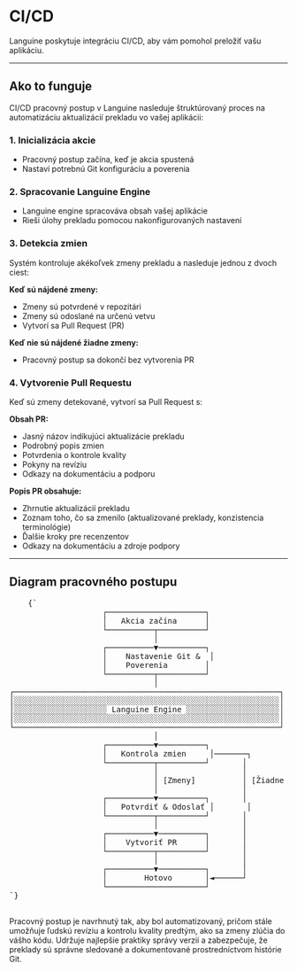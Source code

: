 # CI/CD

Languine poskytuje integráciu CI/CD, aby vám pomohol preložiť vašu aplikáciu.

---

## Ako to funguje

CI/CD pracovný postup v Languine nasleduje štruktúrovaný proces na automatizáciu aktualizácií prekladu vo vašej aplikácii:

### 1. Inicializácia akcie
- Pracovný postup začína, keď je akcia spustená
- Nastaví potrebnú Git konfiguráciu a poverenia

### 2. Spracovanie Languine Engine
- Languine engine spracováva obsah vašej aplikácie
- Rieši úlohy prekladu pomocou nakonfigurovaných nastavení

### 3. Detekcia zmien
Systém kontroluje akékoľvek zmeny prekladu a nasleduje jednou z dvoch ciest:

**Keď sú nájdené zmeny:**
- Zmeny sú potvrdené v repozitári
- Zmeny sú odoslané na určenú vetvu
- Vytvorí sa Pull Request (PR)

**Keď nie sú nájdené žiadne zmeny:**
- Pracovný postup sa dokončí bez vytvorenia PR

### 4. Vytvorenie Pull Requestu
Keď sú zmeny detekované, vytvorí sa Pull Request s:

**Obsah PR:**
- Jasný názov indikujúci aktualizácie prekladu
- Podrobný popis zmien
- Potvrdenia o kontrole kvality
- Pokyny na revíziu
- Odkazy na dokumentáciu a podporu

**Popis PR obsahuje:**
- Zhrnutie aktualizácií prekladu
- Zoznam toho, čo sa zmenilo (aktualizované preklady, konzistencia terminológie)
- Ďalšie kroky pre recenzentov
- Odkazy na dokumentáciu a zdroje podpory

---

## Diagram pracovného postupu

<div className="flex flex-col items-center justify-center p-4 h-[400px] sm:h-[500px] md:h-[650px]">
  <pre
    className="p-4 text-sm leading-5 mb-4 scale-[0.5] sm:scale-[0.65] md:scale-90 transform-gpu"
    style={{
      fontFamily: "monospace",
      whiteSpace: "pre",
      textAlign: "left",
    }}
  >
    {`
                    ┌─────────────────────┐
                    │   Akcia začína      │
                    └──────────┬──────────┘
                               │
                    ┌──────────▼──────────┐
                    │    Nastavenie Git &  │
                    │    Poverenia        │
                    └──────────┬──────────┘
                               │
┌─────────────────────────────────────────────────────────┐
│░░░░░░░░░░░░░░░░░░░░░░░░░░░░░░░░░░░░░░░░░░░░░░░░░░░░░░░░░│
│░░░░░░░░░░░░░░░░░░░░ Languine Engine ░░░░░░░░░░░░░░░░░░░░│
│░░░░░░░░░░░░░░░░░░░░░░░░░░░░░░░░░░░░░░░░░░░░░░░░░░░░░░░░░│
└─────────────────────────────────────────────────────────┘
                               │
                    ┌──────────▼──────────┐
                    │   Kontrola zmien     │───────┐
                    └──────────┬──────────┘       │
                               │                  │
                               │ [Zmeny]          │ [Žiadne zmeny]
                               │                  │
                    ┌──────────▼──────────┐       │
                    │   Potvrdiť & Odoslať │       │
                    └──────────┬──────────┘       │
                               │                  │
                    ┌──────────▼──────────┐       │
                    │    Vytvoriť PR      │       │
                    └──────────┬──────────┘       │
                               │                  │
                    ┌──────────▼──────────┐       │
                    │        Hotovo       │◄──────┘
                    └─────────────────────┘
`}
  </pre>
</div>

Pracovný postup je navrhnutý tak, aby bol automatizovaný, pričom stále umožňuje ľudskú revíziu a kontrolu kvality predtým, ako sa zmeny zlúčia do vášho kódu. Udržuje najlepšie praktiky správy verzií a zabezpečuje, že preklady sú správne sledované a dokumentované prostredníctvom histórie Git.